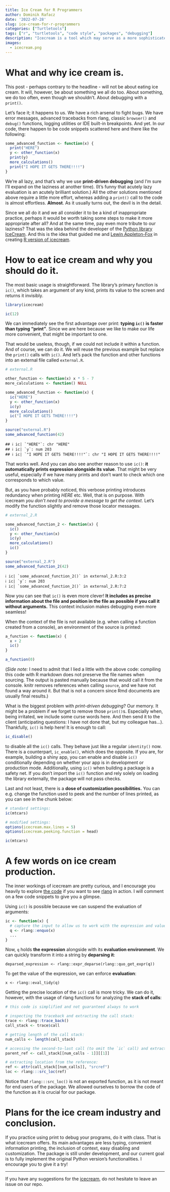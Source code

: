 ```yaml
---
title: Ice Cream for R Programmers
author: Dominik Rafacz
date: '2022-07-28'
slug: ice-cream-for-r-programmers
categories: ["Turtletools"]
tags: ["r", "turtletools", "code style", "packages", "debugging"]
description: "Icecream is a tool which may serve as a more sophisticated replacement of using print while debugging."
images: 
  - icecream.png
---
```


# What and why ice cream is.

This post - perhaps contrary to the headline - will not be about eating ice cream. It will, however, be about something we all do too. About something, we do too often, even though we shouldn't. About debugging with a `print()`. 

Let's face it; it happens to us. We have a rich arsenal to fight bugs. We have error messages, advanced tracebacks from rlang, classic `browser()` and `debug()` functions, logging utilities or IDE built-in breakpoints. And yet. In our code, there happen to be code snippets scattered here and there like the following:

```r
some_advanced_function <- function(x) {
  print("HERE")
  y <- other_function(x)
  print(y)
  more_calculations()
  print("I HOPE IT GETS THERE!!!!")
}
```

We're all lazy, and that's why we use **print-driven debugging** (and I'm sure I'll expand on the laziness at another time). (It's funny that acutely lazy evaluation is an acutely brilliant solution.) All the other solutions mentioned above require a little more effort, whereas adding a `print()` call to the code is almost effortless. **Almost**. As it usually turns out, the devil is in the detail.

Since we all do it and we all consider it to be a kind of inappropriate practice, perhaps it would be worth taking some steps to make it more appropriate after all? And at the same time, pay even more tribute to our laziness? That was the idea behind the developer of the [Python library IceCream](https://github.com/gruns/icecream). And this is the idea that guided me and [Lewin Appleton-Fox](https://github.com/lewinfox) in creating [R version of icecream](https://github.com/lewinfox/icecream).

# How to eat ice cream and why you should do it.

The most basic usage is straightforward. The library's primary function is `ic()`, which takes an argument of any kind, prints its value to the screen and returns it invisibly.

```r
library(icecream)

ic(12)
```

We can immediately see the first advantage over print: **typing `ic()` is faster than typing "print"**. Since we are here because we like to make our life more convenient, that might be important to one.

That would be useless, though, if we could not include it within a function. And of course, we can do it. We will reuse the previous example but replace the `print()` calls with `ic()`. And let's pack the function and other functions into an external file called `external.R`.

```r
# external.R

other_function <- function(x) x * 5 - 7
more_calculations <- function() NULL

some_advanced_function <- function(x) {
  ic("HERE")
  y <- other_function(x)
  ic(y)
  more_calculations()
  ic("I HOPE IT GETS THERE!!!!")
}

```

```r
source("external.R")
some_advanced_function(42)
```

```
## ℹ ic| `"HERE"`: chr "HERE"
## ℹ ic| `y`: num 203
## ℹ ic| `"I HOPE IT GETS THERE!!!!"`: chr "I HOPE IT GETS THERE!!!!"
```
That works well. And you can also see another reason to use `ic()`: **it automatically prints expression alongside its value**. That might be very useful, especially if we have many prints and don't want to check which one corresponds to which value.

But, as you have probably noticed, this verbose printing introduces redundancy when printing *HERE* etc. Well, that is on purpose. With icecream *you don't need to provide a message to get the context*. Let's modify the function slightly and remove those locator messages.

```r
# external_2.R

some_advanced_function_2 <- function(x) {
  ic()
  y <- other_function(x)
  ic(y)
  more_calculations()
  ic()
}
```

```r
source("external_2.R")
some_advanced_function_2(42)
```

```
ℹ ic| `some_advanced_function_2()` in external_2.R:3:2
ℹ ic| `y`: num 203
ℹ ic| `some_advanced_function_2()` in external_2.R:7:2
```

Now you can see that `ic()` is even more clever! **It includes as precise information about the file and position in the file as possible if you call it without arguments.** This context inclusion makes debugging even more seamless! 

When the context of the file is not available (e.g. when calling a function created from a console), an environment of the source is printed:

```r
a_function <- function(x) {
  x + 2
  ic()
}

a_function(0)
```

(*Side note:* I need to admit that I lied a little with the above code: compiling this code with R markdown does not preserve the file names when sourcing. The output is pasted manually because that would call it from the console. knitr removes references when calling `source`, and we have not found a way around it. But that is not a concern since Rmd documents are usually final results.)

What is the biggest problem with *print-driven debugging*? Our memory. It might be a problem if we forget to remove those `print()`s. Especially when, being irritated, we include some curse words here. And then send it to the client (anticipating questions: I have not done that, but my colleague has...). Thankfully, `ic()` is help here! It is enough to call:

```r
ic_disable()
```

to disable all the `ic()` calls. They behave just like a regular `identity()` now. There is a counterpart, `ic_enable()`, which does the opposite. If you are, for example, building a shiny app, you can enable and disable `ic()` conditionally depending on whether your app is in development or production mode. Additionally, using `ic()` when building a package is a safety net. If you don't import the `ic()` function and rely solely on loading the library externally, the package will not pass checks.

Last and not least, there is a **dose of customization possibilities.** You can e.g. change the function used to peek and the number of lines printed, as you can see in the chunk below:

```r
# standard settings:
ic(mtcars)

# modified settings:
options(icecream.max.lines = 5)
options(icecream.peeking.function = head)

ic(mtcars)
```

# A few words on ice cream production.

The inner workings of icecream are pretty curious, and I encourage you heavily to explore [the code](https://github.com/lewinfox/icecream/blob/master/R/ic.R) if you want to see [rlang](https://rlang.r-lib.org/) in action. I will comment on a few code snippets to give you a glimpse. 

Using `ic()` is possible because we can suspend the evaluation of arguments:

```r
ic <- function(x) {
  # capture the input to allow us to work with the expression and value separately
  q <- rlang::enquo(x)
  ...
}
```

Now, `q` holds **the expression** alongside with its **evaluation environment**. We can quickly transform it into a string by **deparsing it**:

```
deparsed_expression <- rlang::expr_deparse(rlang::quo_get_expr(q))
```

To get the value of the expression, we can enforce **evaluation**:

```
x <- rlang::eval_tidy(q)
```

Getting the precise location of the `ic()` call is more tricky. We can do it, however, with the usage of rlang functions for analyzing the **stack of calls**:

```r
# this code is simplified and not guaranteed always to work

# inspecting the traceback and extracting the call stack:
trace <- rlang::trace_back()
call_stack <- trace$call

# getting length of the call stack:
num_calls <- length(call_stack)

# accessing the second-to-last call (to omit the `ic` call) and extracting parent reference:
parent_ref <- call_stack[[num_calls - 1]][[1]]

# extracting location from the reference:
ref <- attr(call_stack[[num_calls]], "srcref")
loc <- rlang:::src_loc(ref)
```

Notice that `rlang:::src_loc()` is not an exported function, as it is not meant for end users of the package. We allowed ourselves to borrow the code of the function as it is crucial for our package.

# Plans for the ice cream industry and conclusion.

If you practice using print to debug your programs, do it with class. That is what icecream offers. Its main advantages are less typing, convenient information printing, the inclusion of context, easy disabling and customization. The package is still under development, and our current goal is to fully implement the original Python version's functionalities. I encourage you to give it a try!

---

If you have any suggestions for the [icecream](https://github.com/lewinfox/icecream), do not hesitate to leave an issue on our repo. 
